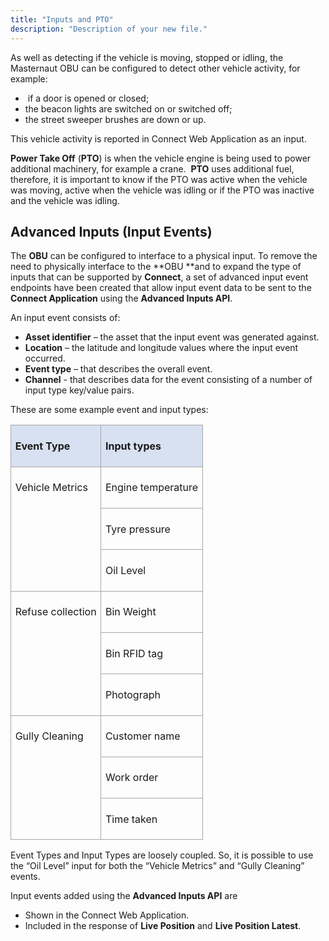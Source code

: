 ```yaml
---
title: "Inputs and PTO"
description: "Description of your new file."
---
```


As well as detecting if the vehicle is moving, stopped or idling, the Masternaut OBU can be configured to detect other vehicle activity, for example:

-  if a door is opened or closed; 
- the beacon lights are switched on or switched off; 
- the street sweeper brushes are down or up. 

This vehicle activity is reported in Connect Web Application as an input.

**Power Take Off** (**PTO**) is when the vehicle engine is being used to power additional machinery, for example a crane.  **PTO** uses additional fuel, therefore, it is important to know if the PTO was active when the vehicle was moving, active when the vehicle was idling or if the PTO was inactive and the vehicle was idling. 

## **Advanced Inputs (Input Events)**

The **OBU** can be configured to interface to a physical input. To remove the need to physically interface to the **OBU **and to expand the type of inputs that can be supported by **Connect**, a set of advanced input event endpoints have been created that allow input event data to be sent to the **Connect Application** using the **Advanced Inputs API**.

An input event consists of:

- **Asset identifier** – the asset that the input event was generated against.
- **Location** – the latitude and longitude values where the input event occurred.
- **Event type** – that describes the overall event.
- **Channel** - that describes data for the event consisting of a number of input type key/value pairs.

These are some example event and input types:

<table style="min-width: 50px">
<colgroup><col style="min-width: 25px"><col style="min-width: 25px"></colgroup><tbody><tr><td colspan="1" rowspan="1" style="border-left:solid #a6a6a6 1pt;border-right:solid #a6a6a6 1pt;border-bottom:solid #a6a6a6 1pt;border-top:solid #a6a6a6 1pt;vertical-align:top;background-color:#d8e1f1;padding:5pt 5pt 5pt 5pt;overflow:hidden;overflow-wrap:break-word;"><p><strong>Event Type</strong></p></td><td colspan="1" rowspan="1" style="border-left:solid #a6a6a6 1pt;border-right:solid #a6a6a6 1pt;border-bottom:solid #a6a6a6 1pt;border-top:solid #a6a6a6 1pt;vertical-align:top;background-color:#d8e1f1;padding:5pt 5pt 5pt 5pt;overflow:hidden;overflow-wrap:break-word;"><p><strong>Input types</strong></p></td></tr><tr><td colspan="1" rowspan="3" style="border-left:solid #a6a6a6 1pt;border-right:solid #a6a6a6 1pt;border-bottom:solid #a6a6a6 1pt;border-top:solid #a6a6a6 1pt;vertical-align:top;padding:5pt 5pt 5pt 5pt;overflow:hidden;overflow-wrap:break-word;"><p>Vehicle Metrics</p></td><td colspan="1" rowspan="1" style="border-left:solid #a6a6a6 1pt;border-right:solid #a6a6a6 1pt;border-bottom:solid #a6a6a6 1pt;border-top:solid #a6a6a6 1pt;vertical-align:top;padding:5pt 5pt 5pt 5pt;overflow:hidden;overflow-wrap:break-word;"><p>Engine temperature</p></td></tr><tr><td colspan="1" rowspan="1" style="border-left:solid #a6a6a6 1pt;border-right:solid #a6a6a6 1pt;border-bottom:solid #a6a6a6 1pt;border-top:solid #a6a6a6 1pt;vertical-align:top;padding:5pt 5pt 5pt 5pt;overflow:hidden;overflow-wrap:break-word;"><p>Tyre pressure</p></td></tr><tr><td colspan="1" rowspan="1" style="border-left:solid #a6a6a6 1pt;border-right:solid #a6a6a6 1pt;border-bottom:solid #a6a6a6 1pt;border-top:solid #a6a6a6 1pt;vertical-align:top;padding:5pt 5pt 5pt 5pt;overflow:hidden;overflow-wrap:break-word;"><p>Oil Level</p></td></tr><tr><td colspan="1" rowspan="3" style="border-left:solid #a6a6a6 1pt;border-right:solid #a6a6a6 1pt;border-bottom:solid #a6a6a6 1pt;border-top:solid #a6a6a6 1pt;vertical-align:top;padding:5pt 5pt 5pt 5pt;overflow:hidden;overflow-wrap:break-word;"><p>Refuse collection</p></td><td colspan="1" rowspan="1" style="border-left:solid #a6a6a6 1pt;border-right:solid #a6a6a6 1pt;border-bottom:solid #a6a6a6 1pt;border-top:solid #a6a6a6 1pt;vertical-align:top;padding:5pt 5pt 5pt 5pt;overflow:hidden;overflow-wrap:break-word;"><p>Bin Weight</p></td></tr><tr><td colspan="1" rowspan="1" style="border-left:solid #a6a6a6 1pt;border-right:solid #a6a6a6 1pt;border-bottom:solid #a6a6a6 1pt;border-top:solid #a6a6a6 1pt;vertical-align:top;padding:5pt 5pt 5pt 5pt;overflow:hidden;overflow-wrap:break-word;"><p>Bin RFID tag</p></td></tr><tr><td colspan="1" rowspan="1" style="border-left:solid #a6a6a6 1pt;border-right:solid #a6a6a6 1pt;border-bottom:solid #a6a6a6 1pt;border-top:solid #a6a6a6 1pt;vertical-align:top;padding:5pt 5pt 5pt 5pt;overflow:hidden;overflow-wrap:break-word;"><p>Photograph</p></td></tr><tr><td colspan="1" rowspan="3" style="border-left:solid #a6a6a6 1pt;border-right:solid #a6a6a6 1pt;border-bottom:solid #a6a6a6 1pt;border-top:solid #a6a6a6 1pt;vertical-align:top;padding:5pt 5pt 5pt 5pt;overflow:hidden;overflow-wrap:break-word;"><p>Gully Cleaning</p></td><td colspan="1" rowspan="1" style="border-left:solid #a6a6a6 1pt;border-right:solid #a6a6a6 1pt;border-bottom:solid #a6a6a6 1pt;border-top:solid #a6a6a6 1pt;vertical-align:top;padding:5pt 5pt 5pt 5pt;overflow:hidden;overflow-wrap:break-word;"><p>Customer name</p></td></tr><tr><td colspan="1" rowspan="1" style="border-left:solid #a6a6a6 1pt;border-right:solid #a6a6a6 1pt;border-bottom:solid #a6a6a6 1pt;border-top:solid #a6a6a6 1pt;vertical-align:top;padding:5pt 5pt 5pt 5pt;overflow:hidden;overflow-wrap:break-word;"><p>Work order</p></td></tr><tr><td colspan="1" rowspan="1" style="border-left:solid #a6a6a6 1pt;border-right:solid #a6a6a6 1pt;border-bottom:solid #a6a6a6 1pt;border-top:solid #a6a6a6 1pt;vertical-align:top;padding:5pt 5pt 5pt 5pt;overflow:hidden;overflow-wrap:break-word;"><p>Time taken</p></td></tr></tbody>
</table>

Event Types and Input Types are loosely coupled. So, it is possible to use the “Oil Level” input for both the “Vehicle Metrics” and “Gully Cleaning” events.

Input events added using the **Advanced Inputs API** are

- Shown in the Connect Web Application.
- Included in the response of **Live Position** and **Live Position Latest**.